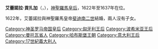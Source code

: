 {{Multiple issues|
{{Expand language|1=en|time=2020-11-24T12:41:37+00:00}}
{{Unreferenced|time=2020-11-24T12:41:37+00:00}}
}}
{{Infobox royalty|consort=yes
| name        = 艾蕾諾拉·貢扎加
| image       = Justus Sustermans - Eleonora Gonzaga (1598-1655), Empress in black dress.jpg
| succession  = 神聖羅馬皇后<br>匈牙利、波希米亞王后
| reign       = 1622年2月2日 — 1637年2月15日
| birth_date  = {{birth_date|1598|9|23|df=yes}}
| birth_place = [[曼托瓦|曼切華]]
| death_date  = {{death date and age|1655|6|27|1598|09|23|df=yes}}
| death_place = [[維也納|維也納]]
| house       = [[貢扎加家族|貢扎加家族]]
| father      = [[溫琴佐一世·貢扎加|溫琴佐一世·貢扎加]] 
| mother      = [[艾蕾諾拉·德·麥地奇|艾蕾諾拉·德·麥地奇]]
}}
'''艾蕾諾拉·貢扎加'''（{{lang-it|Eleonora Gonzaga}}，{{bd|1598年|9月23日|1655年|6月27日}}），[[神聖羅馬皇后|神聖羅馬皇后]]，1622年至1637年在位。

1622年，艾蕾諾拉與神聖羅馬皇帝[[斐迪南二世_(神圣罗马帝国)|斐迪南二世]]結婚，兩人沒有子女。

[[Category:神圣罗马帝国皇后|Category:神圣罗马帝国皇后]]
[[Category:匈牙利王后|Category:匈牙利王后]]
[[Category:波希米亚王后|Category:波希米亚王后]]
[[Category:曼托瓦省人|Category:曼托瓦省人]]
[[Category:哈布斯堡王朝|Category:哈布斯堡王朝]]
[[Category:意大利王后|Category:意大利王后]]
[[Category:17世紀義大利人|Category:17世紀義大利人]]
